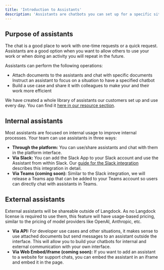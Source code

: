 ```yaml
---
title: 'Introduction to Assistants'
description: 'Assistants are chatbots you can set up for a specific situation or to work with a specific document. It works similarly to the chat, with the difference that you save documents and instructions to refer to the assistant without setting the chat up again.'
---
```


## Purpose of assistants
The chat is a good place to work with one-time requests or a quick request. Assistants are a good option when you want to allow others to use your work or when doing an activity you will repeat in the future. 

Assistants can perform the following operations:
- Attach documents to the assistants and chat with specific documents
Instruct an assistant to focus on a situation to have a specified chatbot
- Build a use case and share it with colleagues to make your and their work more efficient

<Info>We have created a whole library of assistants our customers set up and use every day. You can find it [here in our resource section](/resources/assistant-templates).</Info>

## Internal assistants
Most assistants are focused on internal usage to improve internal processes. Your team can use assistants in three ways: 
- **Through the platform:** You can use/share assistants and chat with them in the platform interface.
- **Via Slack:** You can add the Slack App to your Slack account and use the Assistant from within Slack. Our [guide for the Slack integration](/settings/integrations/how-to-use-slack) describes this integration in detail.
- **Via Teams (coming soon):** Similar to the Slack integration, we will release a Teams app that can be added to your Teams account so users can directly chat with assistants in Teams.

## External assistants
External assistants will be shareable outside of Langdock. As no Langdock license is required to use them, this feature will have usage-based pricing, similar to the pricing of model providers like OpenAI, Anthropic, etc.
- **Via API:** For developer use cases and other situations, it makes sense to use attached documents but send messages to an assistant outside the interface. This will allow you to build your chatbots for internal and external communication with your own interface.
- **Via Web Embed/iframe (coming soon):** If you want to add an assistant to a website for support chats, you can embed the assistant in an iframe and embed it in the page.
